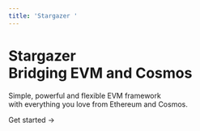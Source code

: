 ```yaml
---
title: 'Stargazer '
---
```

 

<div style={{
    height: '100vh',
    width: '100vw',
    justifyContent: 'center',
    alignItems: 'center',
}}>
    <style jsx>{`
    .headline {
      display: inline-block;
      font-size: 3.125rem;
      font-size: min(4.375rem, max(8vw, 2.5rem));
      font-weight: 700;
      font-feature-settings: initial;
      letter-spacing: -.12rem;
      margin-left: -0.2rem;
      margin-top: 3.4rem;
      line-height: 1.1;
      background-image: linear-gradient(135deg, #567189, #6ad56c, #fad6a5);
      -webkit-background-clip: text;
      -webkit-text-fill-color: transparent;
      background-clip: text;
    }
    :global(.dark) .headline {
      background-image: linear-gradient(135deg, #567189, #6ad56c, #fad6a5);
    }
    .content-container {
      max-width: 90rem;
      padding-left: max(env(safe-area-inset-left),1.5rem);
      padding-right: max(env(safe-area-inset-right),1.5rem);
      margin: 0 auto;
    }
    .features-container {
      margin: 8rem 0 0;
      padding: 4rem 0;
      background-color: #f3f4f6;
      border-bottom: 1px solid #e5e7eb;
    }
    .features-container .content-container {
      margin-top: -8rem;
    }
    :global(.dark) .features-container {
      background-color: #000;
      border-bottom: 1px solid rgb(38,38,38);
    }
    .subtitle {
      font-size: 1.3rem;
      font-size: min(1.3rem, max(3.5vw, 1.2rem));
      font-feature-settings: initial;
      line-height: 1.6;
      margin-top: 12px;
    }
    .subtitle-txt {
      font-size: 2rem;
      font-weight: bold;
      font-size: min(2rem, max(3.5vw, 1.2rem));
      font-feature-settings: initial;
      line-height: 1.6;
      margin-top: 12px;
    }
    btn {
      display: inline-block;
      background: linear-gradient(to bottom, #238aff, #0077ff);
      text-decoration: none;
      border-radius: 9999px;
      color: white;
      padding: 0.75rem 1.5rem;
      margin-top: 0.5rem;
      text-shadow: 0 1px 1px #00387838;
      box-shadow: 0 1px 2px #00295738;
      transition: all 0.2s ease;
      -webkit-user-drag: none;
      user-select: none;
      -webkit-tap-highlight-color: transparent;
    }
    btn span {
      display: inline-block;
      transition: all 0.2s ease;
    }
    btn:hover span {
      transform: translateX(3px);
    }
    btn:hover {
      box-shadow: 0 5px 30px -10px #0078ffab;
      filter: brightness(1.05);
    }
    btn:active {
      box-shadow: 0 1px 3px #00295738;
      filter: brightness(0.95);
    }
    btn:active span {
      transform: translateX(5px);
    }
    btn:focus-visible {
      outline: 2px solid hsl(var(--nextra-primary-hue) 100% 77%);
      outline-offset: 2px;
    }
    btn:focus-visible span {
      transform: translateX(3px);
    }
    .feature {
      padding: 10px;
      color: red;
    }
  `}</style>
        <div style={{ height: "500px", width:"100vw", position:"absolute", zIndex:"-1", paddingTop:"150px" }}>
          <Wave />
        </div>
        <div>
            <div className="content-container">
                <h1 className="headline">Stargazer<br className='sm:block hidden'/>Bridging EVM and Cosmos</h1>
                <p className="subtitle-txt">Simple, powerful and flexible EVM framework <br className='sm:block hidden'/>with everything you love from Ethereum and Cosmos.</p>
                <p className="subtitle">
                  <Link className={styles.cta} href="/docs">Get started <span>→</span></Link>
                </p>
            </div>
        </div>
</div>